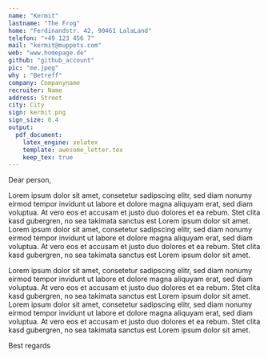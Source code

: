 ```yaml
---
name: "Kermit" 
lastname: "The Frog"
home: "Ferdinandstr. 42, 90461 LalaLand"
telefon: "+49 123 456 7"
mail: "kermit@muppets.com"
web: "www.homepage.de"
github: "github_account"
pic: "me.jpeg"
why : "Betreff"
company: Companyname
recruiter: Name
address: Street
city: City
sign: kermit.png
sign_size: 0.4
output: 
  pdf_document:
    latex_engine: xelatex
    template: awesome_letter.tex
    keep_tex: true
---
```


Dear person,

Lorem ipsum dolor sit amet, consetetur sadipscing elitr, sed diam nonumy eirmod tempor invidunt ut labore et dolore magna aliquyam erat, sed diam voluptua. At vero eos et accusam et justo duo dolores et ea rebum. Stet clita kasd gubergren, no sea takimata sanctus est Lorem ipsum dolor sit amet. Lorem ipsum dolor sit amet, consetetur sadipscing elitr, sed diam nonumy eirmod tempor invidunt ut labore et dolore magna aliquyam erat, sed diam voluptua. At vero eos et accusam et justo duo dolores et ea rebum. Stet clita kasd gubergren, no sea takimata sanctus est Lorem ipsum dolor sit amet.

Lorem ipsum dolor sit amet, consetetur sadipscing elitr, sed diam nonumy eirmod tempor invidunt ut labore et dolore magna aliquyam erat, sed diam voluptua. At vero eos et accusam et justo duo dolores et ea rebum. Stet clita kasd gubergren, no sea takimata sanctus est Lorem ipsum dolor sit amet. Lorem ipsum dolor sit amet, consetetur sadipscing elitr, sed diam nonumy eirmod tempor invidunt ut labore et dolore magna aliquyam erat, sed diam voluptua. At vero eos et accusam et justo duo dolores et ea rebum. Stet clita kasd gubergren, no sea takimata sanctus est Lorem ipsum dolor sit amet.

Best regards
